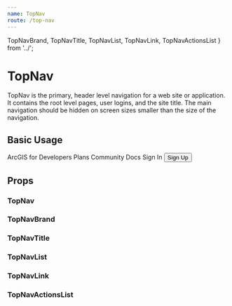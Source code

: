 ```yaml
---
name: TopNav
route: /top-nav
---
```




  TopNavBrand,
  TopNavTitle,
  TopNavList,
  TopNavLink,
  TopNavActionsList
} from '../';

# TopNav

TopNav is the primary, header level navigation for a web site or application. It
contains the root level pages, user logins, and the site title. The main
navigation should be hidden on screen sizes smaller than the size of the
navigation.

## Basic Usage

<Playground>
  <TopNav>
    <TopNavBrand href="#" src={EsriLogo} />
    <TopNavTitle href="#">ArcGIS for Developers</TopNavTitle>
    <TopNavList>
      <TopNavLink href="#" active>
        Plans
      </TopNavLink>
      <TopNavLink href="#">Community</TopNavLink>
      <TopNavLink href="#">Docs</TopNavLink>
    </TopNavList>
    <TopNavActionsList>
      <TopNavLink href="#">Sign In</TopNavLink>
      <Button clear>Sign Up</Button>
    </TopNavActionsList>
  </TopNav>
</Playground>

## Props

### TopNav

<PropsTable of={TopNav} />

### TopNavBrand

<PropsTable of={TopNavBrand} />

### TopNavTitle

<PropsTable of={TopNavTitle} />

### TopNavList

<PropsTable of={TopNavList} />

### TopNavLink

<PropsTable of={TopNavLink} />

### TopNavActionsList

<PropsTable of={TopNavActionsList} />
